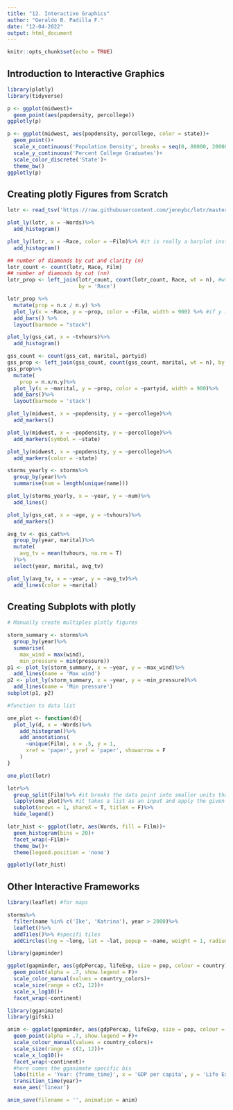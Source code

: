 ```yaml
---
title: "12. Interactive Graphics"
author: "Geraldo B. Padilla F."
date: "12-04-2022"
output: html_document
---
```


```r
knitr::opts_chunk$set(echo = TRUE)
```

## Introduction to Interactive Graphics

```r
library(plotly)
library(tidyverse)

p <- ggplot(midwest)+
  geom_point(aes(popdensity, percollege))
ggplotly(p)

p <- ggplot(midwest, aes(popdensity, percollege, color = state))+
  geom_point()+
  scale_x_continuous('Population Density', breaks = seq(0, 80000, 20000))+
  scale_y_continuous('Percent College Graduates')+
  scale_color_discrete('State')+
  theme_bw()
ggplotly(p)
```

## Creating plotly Figures from Scratch

```r
lotr <- read_tsv('https://raw.githubusercontent.com/jennybc/lotr/master/lotr_clean.tsv')

plot_ly(lotr, x = ~Words)%>%
  add_histogram()

plot_ly(lotr, x = ~Race, color = ~Film)%>% #it is really a barplot instead of a hist
  add_histogram()

## number of diamonds by cut and clarity (n)
lotr_count <- count(lotr, Race, Film)
## number of diamonds by cut (nn)
lotr_prop <- left_join(lotr_count, count(lotr_count, Race, wt = n), #wt = weight
                       by = 'Race')

lotr_prop %>%
  mutate(prop = n.x / n.y) %>%
  plot_ly(x = ~Race, y = ~prop, color = ~Film, width = 900) %>% #if y is specified, add_bars instead of hist
  add_bars() %>%
  layout(barmode = "stack")

plot_ly(gss_cat, x = ~tvhours)%>%
  add_histogram()

gss_count <- count(gss_cat, marital, partyid)
gss_prop <- left_join(gss_count, count(gss_count, marital, wt = n), by = 'marital')
gss_prop%>%
  mutate(
    prop = n.x/n.y)%>%
  plot_ly(x = ~marital, y = ~prop, color = ~partyid, width = 900)%>%
  add_bars()%>%
  layout(barmode = 'stack')

plot_ly(midwest, x = ~popdensity, y = ~percollege)%>%
  add_markers()

plot_ly(midwest, x = ~popdensity, y = ~percollege)%>%
  add_markers(symbol = ~state)

plot_ly(midwest, x = ~popdensity, y = ~percollege)%>%
  add_markers(color = ~state)

storms_yearly <- storms%>%
  group_by(year)%>%
  summarise(num = length(unique(name)))

plot_ly(storms_yearly, x = ~year, y = ~num)%>%
  add_lines()

plot_ly(gss_cat, x = ~age, y = ~tvhours)%>%
  add_markers()

avg_tv <- gss_cat%>%
  group_by(year, marital)%>%
  mutate(
    avg_tv = mean(tvhours, na.rm = T)
  )%>%
  select(year, marital, avg_tv)

plot_ly(avg_tv, x = ~year, y = ~avg_tv)%>%
  add_lines(color = ~marital)
```

## Creating Subplots with plotly

```r
# Manually create multiples plotly figures

storm_summary <- storms%>%
  group_by(year)%>%
  summarise(
    max_wind = max(wind),
    min_pressure = min(pressure))
p1 <- plot_ly(storm_summary, x = ~year, y = ~max_wind)%>%
  add_lines(name = 'Max wind')
p2 <- plot_ly(storm_summary, x = ~year, y = ~min_pressure)%>%
  add_lines(name = 'Min pressure')
subplot(p1, p2)

#function to data list

one_plot <- function(d){
  plot_ly(d, x = ~Words)%>%
    add_histogram()%>%
    add_annotations(
      ~unique(Film), x = .5, y = 1,
      xref = 'paper', yref = 'paper', showarrow = F
    )
}

one_plot(lotr)

lotr%>%
  group_split(Film)%>% #it breaks the data point into smaller units that represent each unique element of the variable
  lapply(one_plot)%>% #it takes a list as an input and apply the given function (to each film)
  subplot(nrows = 1, shareX = T, titleX = F)%>%
  hide_legend()

lotr_hist <- ggplot(lotr, aes(Words, fill = Film))+
  geom_histogram(bins = 20)+
  facet_wrap(~Film)+
  theme_bw()+
  theme(legend.position = 'none')

ggplotly(lotr_hist)
```

## Other Interactive Frameworks

```r
library(leaflet) #for maps

storms%>%
  filter(name %in% c('Ike', 'Katrina'), year > 2000)%>%
  leaflet()%>%
  addTiles()%>% #specifi tiles
  addCircles(lng = ~long, lat = ~lat, popup = ~name, weight = 1, radius = ~wind*1000)

library(gapminder)

ggplot(gapminder, aes(gdpPercap, lifeExp, size = pop, colour = country))+
  geom_point(alpha = .7, show.legend = F)+
  scale_color_manual(values = country_colors)+
  scale_size(range = c(2, 12))+
  scale_x_log10()+
  facet_wrap(~continent)

library(gganimate)
library(gifski)

anim <- ggplot(gapminder, aes(gdpPercap, lifeExp, size = pop, colour = country))+
  geom_point(alpha = .7, show.legend = F)+
  scale_colour_manual(values = country_colors)+
  scale_size(range = c(2, 12))+
  scale_x_log10()+
  facet_wrap(~continent)+
  #here comes the gganimate specific bis
  labs(title = 'Year: {frame_time}', x = 'GDP per capita', y = 'Life Expectancy')+
  transition_time(year)+
  ease_aes('linear')

anim_save(filename = '', animation = anim)
```

